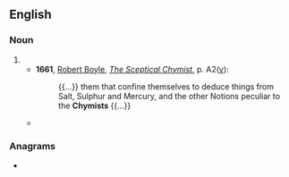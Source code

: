 ==English==

===Noun===
{{en-noun}}

# {{obsolete spelling of|en|chemist}}
#* '''1661''', [[w:Robert Boyle|Robert Boyle]], ''[[s:Sceptical Chymist|The Sceptical Chymist]]'', p. A2([[w:recto and verso|v]]):
#*: {{...}} them that confine themselves to deduce things from Salt, Sulphur and Mercury, and the other Notions peculiar to the '''Chymists''' {{...}}
#* {{quote-book|en|year=1842|author={{w|Letitia Elizabeth Landon}}|title=Lady Anne Granard|volume=3|page=91|text="Count, I have no physician, nor do I mean to have one. I paid more to those medical men at Brighton than is satisfactory to my conscience on reflection; but, as I took care of the prescription, I get my drugs from the '''chymists''', and make them up at home."}}

===Anagrams===
* {{anagrams|en|a=chimsty|tychism}}